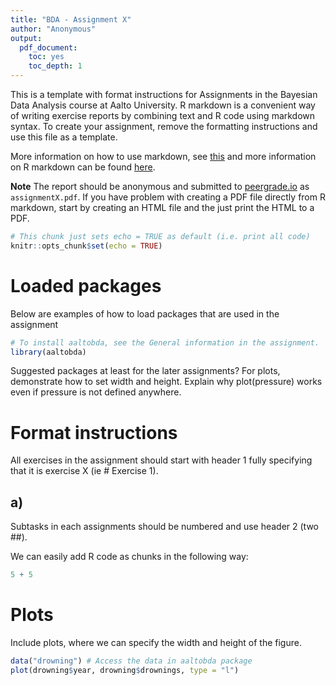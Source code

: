 ```yaml
---
title: "BDA - Assignment X"
author: "Anonymous"
output: 
  pdf_document: 
    toc: yes
    toc_depth: 1
---
```


This is a template with format instructions for Assignments in the Bayesian Data Analysis course at Aalto University. R markdown is a convenient way of writing exercise reports by combining text and R code using markdown syntax. To create your assignment, remove the formatting instructions and use this file as a template.

More information on how to use markdown, see [this](https://github.com/adam-p/markdown-here/wiki/Markdown-Cheatsheet) and more information on R markdown can be found [here](https://www.rstudio.com/wp-content/uploads/2015/02/rmarkdown-cheatsheet.pdf).

**Note** The report should be anonymous and submitted to [peergrade.io](peergrade.io) as `assignmentX.pdf`. If you have problem with creating a PDF file directly from R markdown, start by creating an HTML file and the just print the HTML to a PDF. 


```r
# This chunk just sets echo = TRUE as default (i.e. print all code)
knitr::opts_chunk$set(echo = TRUE)
```


# Loaded packages

Below are examples of how to load packages that are used in the assignment

```r
# To install aaltobda, see the General information in the assignment.
library(aaltobda)
```

Suggested packages at least for the later assignments? For plots, demonstrate how to set width and height. Explain why plot(pressure) works even if pressure is not defined anywhere.

# Format instructions

All exercises in the assignment should start with header 1 fully specifying that it is exercise X (ie # Exercise 1).

## a)

Subtasks in each assignments should be numbered and use header 2 (two ##). 

We can easily add R code as chunks in the following way:

```r
5 + 5
```

# Plots

Include plots, where we can specify the width and height of the figure.

```r
data("drowning") # Access the data in aaltobda package
plot(drowning$year, drowning$drownings, type = "l")
```



